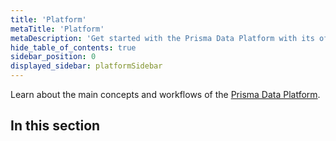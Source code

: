 ```yaml
---
title: 'Platform'
metaTitle: 'Platform'
metaDescription: 'Get started with the Prisma Data Platform with its official documentation, and learn more about its features with reference documentation, guides, and more.'
hide_table_of_contents: true
sidebar_position: 0
displayed_sidebar: platformSidebar
---
```


<TopBlock>

Learn about the main concepts and workflows of the [Prisma Data Platform](https://www.prisma.io/data-platform).

</TopBlock>

## In this section

<Subsections depth="3" />
